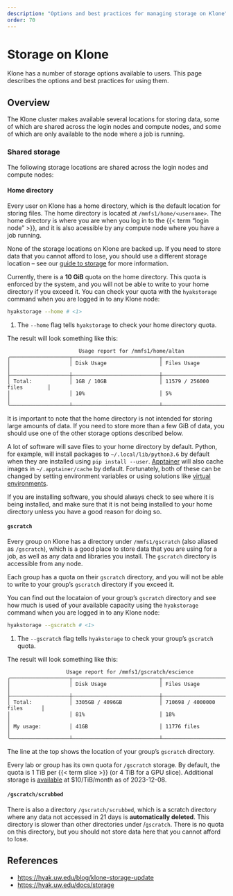 ```yaml
---
description: "Options and best practices for managing storage on Klone"
order: 70
---
```

# Storage on Klone


Klone has a number of storage options available to users.  This page describes the options and best practices for using them.

## Overview

The Klone cluster makes available several locations for storing data, some of which are shared across the login nodes and compute nodes, and some of which are only available to the node where a job is running.

### Shared storage

The following storage locations are shared across the login nodes and compute nodes:

#### Home directory

Every user on Klone has a home directory, which is the default location for storing files.  The home directory is located at `/mmfs1/home/<username>`. The home directory is where you are when you log in to the {{< term "login node" >}}, and it is also acessible by any compute node where you have a job running.

::: important
None of the storage locations on Klone are backed up.  If you need to store data that you cannot afford to lose, you should use a different storage location -- see our [guide to storage](/docs/storage) for more information.
:::

Currently, there is a **10 GiB** quota on the home directory. This quota is enforced by the system, and you will not be able to write to your home directory if you exceed it.  You can check your quota with the `hyakstorage` command when you are logged in to any Klone node:

```bash
hyakstorage --home # <1>
```

1. The `--home` flag tells `hyakstorage` to check your home directory quota.

The result will look something like this:

```text
                       Usage report for /mmfs1/home/altan                       
╭───────────────────┬────────────────────────────┬─────────────────────────────╮
│                   │ Disk Usage                 │ Files Usage                 │
├───────────────────┼────────────────────────────┼─────────────────────────────┤
│ Total:            │ 1GB / 10GB                 │ 11579 / 256000 files        │
│                   │ 10%                        │ 5%                          │
╰───────────────────┴────────────────────────────┴─────────────────────────────╯
```

It is important to note that the home directory is not intended for storing large amounts of data.  If you need to store more than a few GiB of data, you should use one of the other storage options described below.

::: important
A lot of software will save files to your home directory by default. Python, for example, will install packages to `~/.local/lib/python3.6` by default when they are installed using `pip install --user`.  [Apptainer](/docs/compute/apptainer.qmd) will also cache images in `~/.apptainer/cache` by default. Fortunately, both of these can be changed by setting environment variables or using solutions like [virtual environments](https://docs.python.org/3/tutorial/venv.html).

If you are installing software, you should always check to see where it is being installed, and make sure that it is not being installed to your home directory unless you have a good reason for doing so.
:::

#### `gscratch`

Every group on Klone has a directory under `/mmfs1/gscratch` (also aliased as `/gscratch`), which is a good place to store data that you are using for a job, as well as any data and libraries you install. The `gscratch` directory is accessible from any node.

Each group has a quota on their `gscratch` directory, and you will not be able to write to your group's `gscratch` directory if you exceed it.

You can find out the locataion of your group's `gscratch` directory and see how much is used of your available capacity using the `hyakstorage` command when you are logged in to any Klone node:

```bash
hyakstorage --gscratch # <1>
```
1. The `--gscratch` flag tells `hyakstorage` to check your group's `gscratch` quota.

The result will look something like this:

```text
                   Usage report for /mmfs1/gscratch/escience                    
╭───────────────────┬────────────────────────────┬─────────────────────────────╮
│                   │ Disk Usage                 │ Files Usage                 │
├───────────────────┼────────────────────────────┼─────────────────────────────┤
│ Total:            │ 3305GB / 4096GB            │ 710698 / 4000000 files      │
│                   │ 81%                        │ 18%                         │
│ My usage:         │ 41GB                       │ 11776 files                 │
╰───────────────────┴────────────────────────────┴─────────────────────────────╯
```

The line at the top shows the location of your group's `gscratch` directory.

::: callout-info

Every lab or group has its own quota for `/gscratch` storage. By default, the quota is 1 TiB per {{< term slice >}} (or 4 TiB for a GPU slice). Additional storage is [available](https://hyak.uw.edu/docs/storage/gscratch#group-or-lab-directories) at $10/TiB/month as of 2023-12-08.

:::

#### `/gscratch/scrubbed`

There is also a directory `/gscratch/scrubbed`, which is a scratch directory where any data not accessed in 21 days is **automatically deleted**. This directory is slower than other directories under /`gscratch`. There is no quota on this directory, but you should not store data here that you cannot afford to lose.

## References

- <https://hyak.uw.edu/blog/klone-storage-update>
- <https://hyak.uw.edu/docs/storage>

